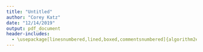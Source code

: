 ```yaml
---
title: "Untitled"
author: "Corey Katz"
date: "12/14/2019"
output: pdf_document
header-includes:
  - \usepackage[linesnumbered,lined,boxed,commentsnumbered]{algorithm2e}
---
```




\begin{algorithm}[H]
\caption{Probit Regression Using Gibbs Sampler with Data Augmentation}
\DontPrintSemicolon
\SetAlgoLined
\SetKwInOut{Input}{Input}\SetKwInOut{Output}{Output}
\Input{$\vec{Y}$,$\textbf{X}$}
\Output{Posterior Samples of Regression Coeffiecents, $\vec \beta$}
\BlankLine
Set Number of Samples (Total ($N_s$) and Burn-in)
Initailize $\vec \beta^{(0)}$ \\
Set $\Sigma = (X^TX)^{-1}$
n = Number of Observations
\BlankLine
\For{k = 1 to $N_s$}{
  \For{i = 1 to n}{
    \eIf{$y_i$ = 1}{
        Sample $z_i^{(k)}$ from trunc$\mathcal{N}$($x_i^T\beta^{(k-1)}$,1,0,$\infty$)\;
    }{
        Sample $z_i^{(k)}$ from trunc$\mathcal{N}$($x_i^T\beta^{(k-1)}$,1,$-\infty$,0)\;
    }
  }
  Regress $\vec Z$ onto $\textbf{X}$ to find $\vec \beta_Z$ \\
  Sample $\beta^{(k)}|\vec Z$ from $\mathcal{N}(\hat{\vec \beta_Z}^{(k)}, \textbf{$\Sigma$})$


}
\end{algorithm}



\begin{algorithm}[H]
\caption{Tobit Regression Using Gibbs Sampler with Data Augmentation ($\nu =8$)}
\DontPrintSemicolon
\SetAlgoLined
\SetKwInOut{Input}{Input}\SetKwInOut{Output}{Output}
\Input{$\vec{Y}$,$\textbf{X}$}
\Output{Posterior Samples of Regression Coeffiecents, $\vec \beta$}
\BlankLine
Set Number of Samples (Total ($N_s$) and Burn-in) \\
n = Number of Observations \\
Initailize $\vec \beta^{(0)}$ and set $\lambda = \vec 1_n$ \\
$\nu=8$
\BlankLine
\For{k = 1 to $N_s$}{
  \For{i = 1 to n}{
    \eIf{$y_i$ = 1}{
        Sample $z_i^{(k)}$ from trunc$\mathcal{N}$($x_i^T\beta^{(k-1)}$,$\lambda_i^{-1}$,0,$\infty$)\;
    }{
        Sample $z_i^{(k)}$ from trunc$\mathcal{N}$($x_i^T\beta^{(k-1)}$,$\lambda_i^{-1}$,$-\infty$,0)\;
    }
  }
  W = diag($\vec \lambda$) \\
  Set $\Sigma = (X^TWX)^{-1}$ \\
  $\vec \beta_Z = \Sigma X^TWZ$ \\
  \BlankLine
  Sample $\beta^{(k)}|\vec Z,\vec \lambda,\vec Y \nu$ from $\mathcal{N}(\hat{\vec \beta_Z}^{(k)}, \textbf{$\Sigma$})$ \\
  Sample $\lambda_i$ from $\Gamma\left(\frac{\nu+1}{2},\frac{\nu+(Z_i-x_i^T\beta)^2}{2}\right)$
}
\end{algorithm}






\begin{algorithm}[H]
\caption{Ordered Multinomial Probit Regression Using Gibbs Sampler with Data Augmentation}
\DontPrintSemicolon
\SetAlgoLined
\SetKwInOut{Input}{Input}\SetKwInOut{Output}{Output}
\Input{$\vec{Y}$,$\textbf{X}$}
\Output{Posterior Samples of Regression Coeffiecents, $\vec \beta$ and $\vec \gamma$}
\BlankLine
Set Number of Samples (Total ($N_s$) and Burn-in) \\
n = Number of Observations \\ 
Initailize $\vec \beta^{(0)}$ and $\vec \gamma^{(0)}$ as the MLE \\

\BlankLine
\For{k = 1 to $N_s$}{
  Sample $\vec \gamma_j$ from $Uniform(max(max(Z_i:Y_i = j),\gamma_{j-1}^{(k-1)},min(min(Z_i:Y_i = j+1),\gamma_{j+1}^{(k-1)}))$
  
  \For{i = 1 to n}{
        Sample $z_i^{(k)}|\vec \beta,\vec \gamma, y_i=j$ from trunc$\mathcal{N}$($x_i^T\beta^{(k-1)}$,1,$\gamma_{j-1},\gamma_j$)
    }
  Set $\Sigma = (X^TX)^{-1}$ \\
  Set $\vec \beta_Z = \Sigma X^TZ$ \\
  \BlankLine
    Sample $\beta^{(k)}|\vec Z,\vec \gamma,\vec Y$ from $\mathcal{N}(\hat{\vec \beta_Z}^{(k)}, \textbf{$\Sigma$})$
}
\end{algorithm}